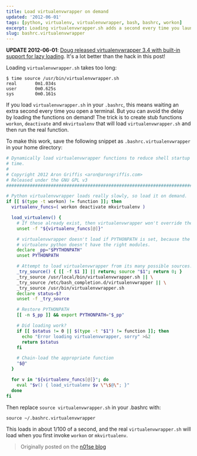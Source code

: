 ```yaml
---
title: Load virtualenvwrapper on demand
updated: '2012-06-01'
tags: [python, virtualenv, virtualenvwrapper, bash, bashrc, workon]
excerpt: Loading virtualenvwrapper.sh adds a second every time you launch a shell. Get that second back!
slug: bashrc.virtualenvwrapper
---
```


**UPDATE 2012-06-01**: [Doug released virtualenvwrapper 3.4 with
built-in support for lazy loading](http://virtualenvwrapper.readthedocs.org/en/latest/install.html#install-lazy-loader).
It's a lot better than the hack in this post!

Loading `virtualenvwrapper.sh` takes too long:

```
$ time source /usr/bin/virtualenvwrapper.sh
real       0m1.034s
user       0m0.625s
sys        0m0.161s
```

If you load `virtualenvwrapper.sh` in your `.bashrc`, this means waiting an
extra second every time you open a terminal. But you can avoid the delay by
loading the functions on demand! The trick is to create stub functions
`workon`, `deactivate` and `mkvirtualenv` that will load
`virtualenvwrapper.sh` and then run the real function.

To make this work, save the following snippet as
`.bashrc.virtualenvwrapper` in your home directory:

```bash
# Dynamically load virtualenvwrapper functions to reduce shell startup
# time.
#
# Copyright 2012 Aron Griffis <aron@arongriffis.com>
# Released under the GNU GPL v3
#######################################################################

# Python virtualenvwrapper loads really slowly, so load it on demand.
if [[ $(type -t workon) != function ]]; then
  virtualenv_funcs=( workon deactivate mkvirtualenv )

  load_virtualenv() {
    # If these already exist, then virtualenvwrapper won't override them.
    unset -f "${virtualenv_funcs[@]}"

    # virtualenvwrapper doesn't load if PYTHONPATH is set, because the
    # virtualenv python doesn't have the right modules.
    declare _pp="$PYTHONPATH"
    unset PYTHONPATH

    # Attempt to load virtualenvwrapper from its many possible sources...
    _try_source() { [[ -f $1 ]] || return; source "$1"; return 0; }
    _try_source /usr/local/bin/virtualenvwrapper.sh || \
    _try_source /etc/bash_completion.d/virtualenvwrapper || \
    _try_source /usr/bin/virtualenvwrapper.sh
    declare status=$?
    unset -f _try_source

    # Restore PYTHONPATH
    [[ -n $_pp ]] && export PYTHONPATH="$_pp"

    # Did loading work?
    if [[ $status != 0 || $(type -t "$1") != function ]]; then
      echo "Error loading virtualenvwrapper, sorry" >&2
      return $status
    fi

    # Chain-load the appropriate function
    "$@"
  }

  for v in "${virtualenv_funcs[@]}"; do
    eval "$v() { load_virtualenv $v \"\$@\"; }"
  done
fi
```

Then replace `source virtualenvwrapper.sh` in your .bashrc with:

```
source ~/.bashrc.virtualenvwrapper
```

This loads in about 1/100 of a second, and the real `virtualenvwrapper.sh`
will load when you first invoke `workon` or `mkvirtualenv`.

> Originally posted on the [n01se blog](https://web.archive.org/web/20200209140807/http://blog.n01se.net/agriffis-n01se-net-blog-dynamic-virtualenvwrapper-.html)
